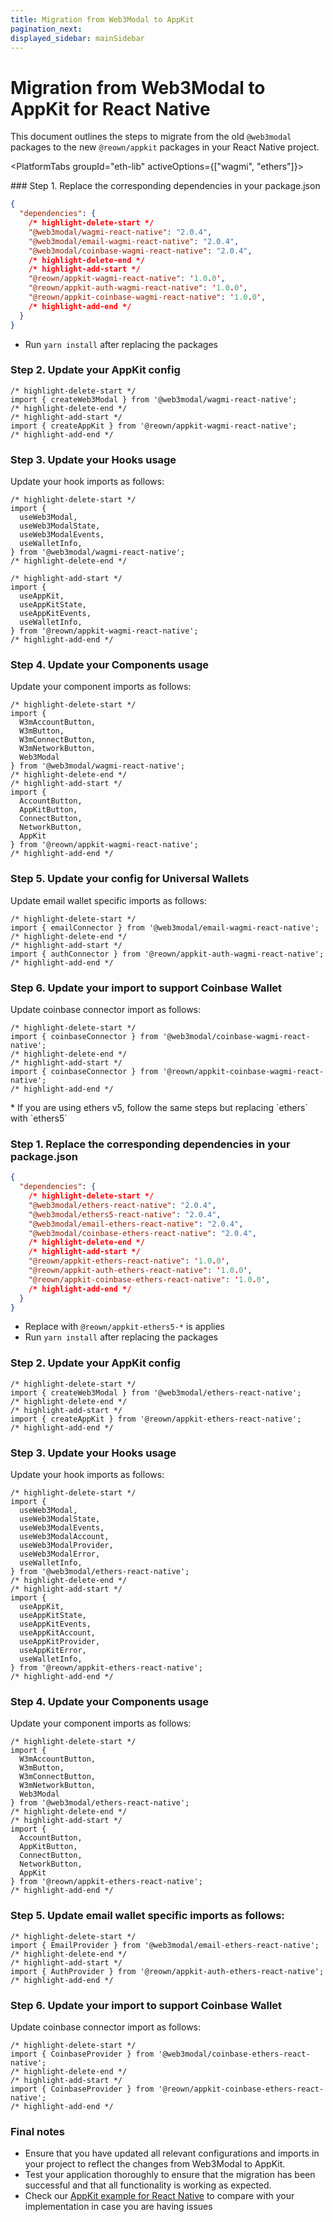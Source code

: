 ```yaml
---
title: Migration from Web3Modal to AppKit
pagination_next: 
displayed_sidebar: mainSidebar
---
```



# Migration from Web3Modal to AppKit for React Native

This document outlines the steps to migrate from the old `@web3modal` packages to the new `@reown/appkit` packages in your React Native project.

<PlatformTabs groupId="eth-lib" activeOptions={["wagmi", "ethers"]}>

  <PlatformTabItem value="wagmi">
  ### Step 1. Replace the corresponding dependencies in your package.json

  ```json
  {
    "dependencies": {
      /* highlight-delete-start */
      "@web3modal/wagmi-react-native": "2.0.4",
      "@web3modal/email-wagmi-react-native": "2.0.4",
      "@web3modal/coinbase-wagmi-react-native": "2.0.4",
      /* highlight-delete-end */
      /* highlight-add-start */
      "@reown/appkit-wagmi-react-native": '1.0.0',
      "@reown/appkit-auth-wagmi-react-native": '1.0.0',
      "@reown/appkit-coinbase-wagmi-react-native": '1.0.0',
      /* highlight-add-end */
    }
  }
  ```
  * Run `yarn install` after replacing the packages

  ### Step 2. Update your AppKit config

  ```tsx
  /* highlight-delete-start */
  import { createWeb3Modal } from '@web3modal/wagmi-react-native';
  /* highlight-delete-end */
  /* highlight-add-start */
  import { createAppKit } from '@reown/appkit-wagmi-react-native';
  /* highlight-add-end */
  ```

  ### Step 3. Update your Hooks usage
  Update your hook imports as follows:

  ```tsx
  /* highlight-delete-start */
  import {
    useWeb3Modal,
    useWeb3ModalState,
    useWeb3ModalEvents,
    useWalletInfo,
  } from '@web3modal/wagmi-react-native';
  /* highlight-delete-end */

  /* highlight-add-start */
  import {
    useAppKit,
    useAppKitState,
    useAppKitEvents,
    useWalletInfo,
  } from '@reown/appkit-wagmi-react-native';
  /* highlight-add-end */
  ```
  ### Step 4. Update your Components usage
  Update your component imports as follows:

  ```tsx
  /* highlight-delete-start */
  import {
    W3mAccountButton,
    W3mButton,
    W3mConnectButton,
    W3mNetworkButton,
    Web3Modal
  } from '@web3modal/wagmi-react-native';
  /* highlight-delete-end */
  /* highlight-add-start */
  import {
    AccountButton,
    AppKitButton,
    ConnectButton,
    NetworkButton,
    AppKit
  } from '@reown/appkit-wagmi-react-native';
  /* highlight-add-end */
  ```

  ### Step 5. Update your config for Universal Wallets 
  Update email wallet specific imports as follows:

  ```tsx
  /* highlight-delete-start */
  import { emailConnector } from '@web3modal/email-wagmi-react-native';
  /* highlight-delete-end */
  /* highlight-add-start */
  import { authConnector } from '@reown/appkit-auth-wagmi-react-native';
  /* highlight-add-end */
  ```

  ### Step 6. Update your import to support Coinbase Wallet 
  Update coinbase connector import as follows:

  ```tsx
  /* highlight-delete-start */
  import { coinbaseConnector } from '@web3modal/coinbase-wagmi-react-native';
  /* highlight-delete-end */
  /* highlight-add-start */
  import { coinbaseConnector } from '@reown/appkit-coinbase-wagmi-react-native';
  /* highlight-add-end */
  ```


  </PlatformTabItem>
  <PlatformTabItem value="ethers">
  * If you are using ethers v5, follow the same steps but replacing `ethers` with `ethers5`

  ### Step 1. Replace the corresponding dependencies in your package.json
  ```json
  {
    "dependencies": {
      /* highlight-delete-start */
      "@web3modal/ethers-react-native": "2.0.4",
      "@web3modal/ethers5-react-native": "2.0.4",
      "@web3modal/email-ethers-react-native": "2.0.4",
      "@web3modal/coinbase-ethers-react-native": "2.0.4",
      /* highlight-delete-end */
      /* highlight-add-start */
      "@reown/appkit-ethers-react-native": '1.0.0',
      "@reown/appkit-auth-ethers-react-native": '1.0.0',
      "@reown/appkit-coinbase-ethers-react-native": '1.0.0',
      /* highlight-add-end */
    }
  }
  ```
  * Replace with `@reown/appkit-ethers5-*` is applies
  * Run `yarn install` after replacing the packages

  ### Step 2. Update your AppKit config

  ```tsx
  /* highlight-delete-start */
  import { createWeb3Modal } from '@web3modal/ethers-react-native';
  /* highlight-delete-end */
  /* highlight-add-start */
  import { createAppKit } from '@reown/appkit-ethers-react-native';
  /* highlight-add-end */
  ```

  ### Step 3. Update your Hooks usage
  Update your hook imports as follows:

  ```tsx
  /* highlight-delete-start */
  import {
    useWeb3Modal,
    useWeb3ModalState,
    useWeb3ModalEvents,
    useWeb3ModalAccount,
    useWeb3ModalProvider,
    useWeb3ModalError,
    useWalletInfo,
  } from '@web3modal/ethers-react-native';
  /* highlight-delete-end */
  /* highlight-add-start */
  import {
    useAppKit,
    useAppKitState,
    useAppKitEvents,
    useAppKitAccount,
    useAppKitProvider,
    useAppKitError,
    useWalletInfo,
  } from '@reown/appkit-ethers-react-native';
  /* highlight-add-end */
  ```

  ### Step 4. Update your Components usage
  Update your component imports as follows:

  ```tsx
  /* highlight-delete-start */
  import {
    W3mAccountButton,
    W3mButton,
    W3mConnectButton,
    W3mNetworkButton,
    Web3Modal
  } from '@web3modal/ethers-react-native';
  /* highlight-delete-end */
  /* highlight-add-start */
  import {
    AccountButton,
    AppKitButton,
    ConnectButton,
    NetworkButton,
    AppKit
  } from '@reown/appkit-ethers-react-native';
  /* highlight-add-end */
  ```

  ### Step 5. Update email wallet specific imports as follows:

  ```tsx
  /* highlight-delete-start */
  import { EmailProvider } from '@web3modal/email-ethers-react-native';
  /* highlight-delete-end */
  /* highlight-add-start */
  import { AuthProvider } from '@reown/appkit-auth-ethers-react-native';
  /* highlight-add-end */
  ```

  ### Step 6. Update your import to support Coinbase Wallet 
  Update coinbase connector import as follows:

  ```tsx
  /* highlight-delete-start */
  import { CoinbaseProvider } from '@web3modal/coinbase-ethers-react-native';
  /* highlight-delete-end */
  /* highlight-add-start */
  import { CoinbaseProvider } from '@reown/appkit-coinbase-ethers-react-native';
  /* highlight-add-end */
  ```


  </PlatformTabItem>
</PlatformTabs>

### Final notes

+ Ensure that you have updated all relevant configurations and imports in your project to reflect the changes from Web3Modal to AppKit.
+ Test your application thoroughly to ensure that the migration has been successful and that all functionality is working as expected.
+ Check our [AppKit example for React Native](https://github.com/WalletConnect/react-native-examples/tree/main/dapps/W3MWagmi) to compare with your implementation in case you are having issues 
